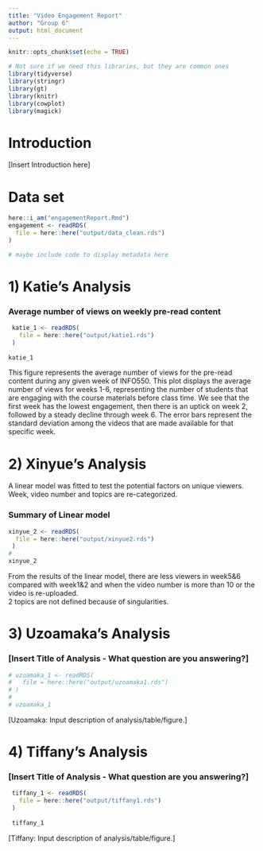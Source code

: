 ```yaml
---
title: "Video Engagement Report"
author: "Group 6"
output: html_document
---
```


```r
knitr::opts_chunk$set(echo = TRUE)
```

```r
# Not sure if we need this libraries, but they are common ones
library(tidyverse)
library(stringr)
library(gt)
library(knitr)
library(cowplot)
library(magick)
```

# Introduction

[Insert Introduction here]

# Data set
```r
here::i_am("engagementReport.Rmd")
engagement <- readRDS(
  file = here::here("output/data_clean.rds")
)

# maybe include code to display metadata here
```

# 1) Katie's Analysis
### Average number of views on weekly pre-read content
```r
 katie_1 <- readRDS(
   file = here::here("output/katie1.rds")
 )
 
katie_1
```

This figure represents the average number of views for the pre-read content during any given week of INFO550. This plot displays the average number of views for weeks 1-6, representing the number of students that are engaging with the course materials before class time. We see that the first week has the lowest engagement, then there is an uptick on week 2, followed by a steady decline through week 6. The error bars represent the standard deviation among the videos that are made available for that specific week.

# 2) Xinyue's Analysis  
A linear model was fitted to test the potential factors on unique viewers. Week, video number and topics are re-categorized.   

### Summary of Linear model
```r
xinyue_2 <- readRDS(
  file = here::here("output/xinyue2.rds")
 )
#
xinyue_2
```

From the results of the linear model, there are less viewers in week5&6 compared with week1&2 and when the video number is more than 10 or the video is re-uploaded.  
2 topics are not defined because of singularities.  

# 3) Uzoamaka's Analysis
### [Insert Title of Analysis - What question are you answering?]
```r
# uzoamaka_1 <- readRDS(
#   file = here::here("output/uzoamaka1.rds")
# )
# 
# uzoamaka_1
```

[Uzoamaka: Input description of analysis/table/figure.]


# 4) Tiffany's Analysis
### [Insert Title of Analysis - What question are you answering?]
```r
 tiffany_1 <- readRDS(
   file = here::here("output/tiffany1.rds")
 )
 
 tiffany_1
```

[Tiffany: Input description of analysis/table/figure.]